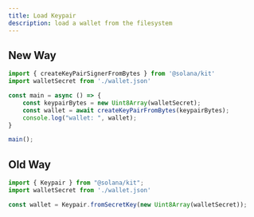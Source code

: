```yaml
---
title: Load Keypair
description: load a wallet from the filesystem
---
```


## New Way

```js
import { createKeyPairSignerFromBytes } from '@solana/kit'
import walletSecret from './wallet.json'

const main = async () => {
    const keypairBytes = new Uint8Array(walletSecret);
    const wallet = await createKeyPairFromBytes(keypairBytes);
    console.log("wallet: ", wallet);
}

main();
```

## Old Way

```js
import { Keypair } from "@solana/kit";
import walletSecret from './wallet.json'

const wallet = Keypair.fromSecretKey(new Uint8Array(walletSecret));
```

